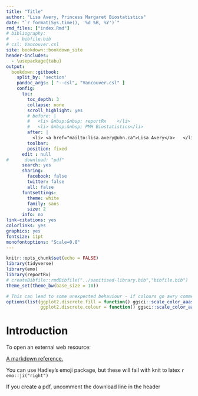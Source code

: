 ```yaml
---
title: "Title"
author: "Lisa Avery, Princess Margaret Biostatistics"
date: "`r format(Sys.time(), '%d %B, %Y')`"
rmd_files: ["index.Rmd"]
# bibliography:
#   - bibfile.bib
# csl: Vancouver.csl
site: bookdown::bookdown_site
header-includes:
  - \usepackage{tabu}
output:
  bookdown::gitbook: 
    split_by: 'section'
    pandoc_args: [ "--csl", "Vancouver.csl" ]
    config:
      toc:
        toc_depth: 3
        collapse: none
        scroll_highlight: yes
        # before: |
        #   <li> &nbsp;&nbsp; reportRx    </li>
        #   <li> &nbsp;&nbsp; PMH Biostatistics</li>
        after: |
          <li> <a href="mailto:lisa.avery@uhn.ca">Lisa Avery</a>   </li>
        toolbar:
        position: fixed
      edit : null
#      download: "pdf"
      search: yes
      sharing:
        facebook: false
        twitter: false
        all: false
      fontsettings:
        theme: white
        family: sans
        size: 2
      info: no
link-citations: yes
colorlinks: yes
graphics: yes
fontsize: 11pt
monofontoptions: "Scale=0.8"
---
```


```r
knitr::opts_chunk$set(echo = FALSE)
library(tidyverse)
library(emo)
library(reportRx)
# createBibfile::rmdBibfile("../sanitised-library.bib","bibfile.bib")
theme_set(theme_bw(base_size = 10))

# This can lead to some unexpected behaviour - if colours go awry comment this out
options(list(ggplot2.discrete.fill = function() ggsci::scale_color_aaas(),
             ggplot2.discrete.colour = function() ggsci::scale_color_aaas()))

```

# Introduction

To open an external web resource:

<a href="https://docs.gitbook.com/editing-content/markdown" target="_blank">A markdown reference.</a> 
  
You can use Hadley's emoji package, but these will fail with knit to latex   `r emo::ji("right")`

If you create a pdf, uncomment the download line in the header
